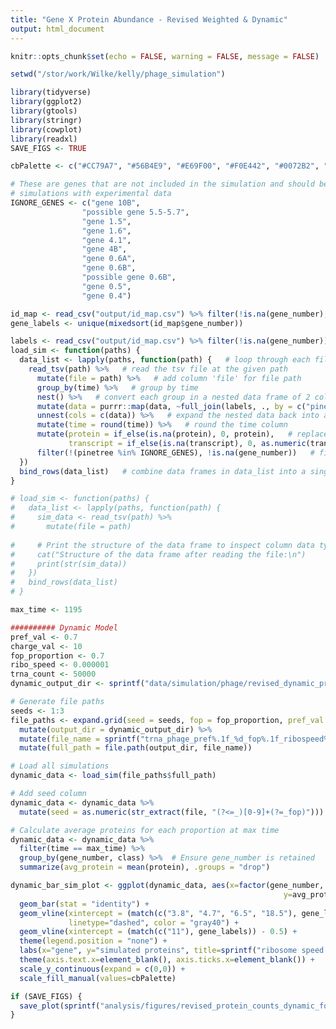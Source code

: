 ```yaml
---
title: "Gene X Protein Abundance - Revised Weighted & Dynamic"
output: html_document
---
```


```r
knitr::opts_chunk$set(echo = FALSE, warning = FALSE, message = FALSE)

setwd("/stor/work/Wilke/kelly/phage_simulation")

library(tidyverse)
library(ggplot2)
library(gtools)
library(stringr)
library(cowplot)
library(readxl)
SAVE_FIGS <- TRUE

cbPalette <- c("#CC79A7", "#56B4E9", "#E69F00", "#F0E442", "#0072B2", "#D55E00", "#009E73", "#999999")

# These are genes that are not included in the simulation and should be removed before comparing
# simulations with experimental data
IGNORE_GENES <- c("gene 10B",
                "possible gene 5.5-5.7",
                "gene 1.5",
                "gene 1.6",
                "gene 4.1",
                "gene 4B",
                "gene 0.6A",
                "gene 0.6B",
                "possible gene 0.6B",
                "gene 0.5",
                "gene 0.4")
```

```r
id_map <- read_csv("output/id_map.csv") %>% filter(!is.na(gene_number), !(pinetree %in% IGNORE_GENES))
gene_labels <- unique(mixedsort(id_map$gene_number))

labels <- read_csv("output/id_map.csv") %>% filter(!is.na(gene_number))
load_sim <- function(paths) {
  data_list <- lapply(paths, function(path) {   # loop through each file path in paths
    read_tsv(path) %>%   # read the tsv file at the given path
      mutate(file = path) %>%   # add column 'file' for file path
      group_by(time) %>%   # group by time
      nest() %>%   # convert each group in a nested data frame of 2 columns: time and data (all the rows for that time point)
      mutate(data = purrr::map(data, ~full_join(labels, ., by = c("pinetree" = "species")))) %>%   # join with the labels data frame
      unnest(cols = c(data)) %>%   # expand the nested data back into a flat data frame
      mutate(time = round(time)) %>%   # round the time column
      mutate(protein = if_else(is.na(protein), 0, protein),   # replace missing protein and transcript values with 0
             transcript = if_else(is.na(transcript), 0, as.numeric(transcript))) %>%
      filter(!(pinetree %in% IGNORE_GENES), !is.na(gene_number))   # filter out unwanted genes
  })
  bind_rows(data_list)   # combine data frames in data_list into a single data frame
}

# load_sim <- function(paths) {
#   data_list <- lapply(paths, function(path) {
#     sim_data <- read_tsv(path) %>%
#       mutate(file = path)
    
#     # Print the structure of the data frame to inspect column data types
#     cat("Structure of the data frame after reading the file:\n")
#     print(str(sim_data))
#   })
#   bind_rows(data_list)
# }
```

```r
max_time <- 1195

########## Dynamic Model
pref_val <- 0.7
charge_val <- 10
fop_proportion <- 0.7
ribo_speed <- 0.000001
trna_count <- 50000
dynamic_output_dir <- sprintf("data/simulation/phage/revised_dynamic_pref%.1f_charge%d", pref_val, charge_val)

# Generate file paths
seeds <- 1:3
file_paths <- expand.grid(seed = seeds, fop = fop_proportion, pref_val = pref_val, ribo_speed = ribo_speed, trna_count = trna_count) %>%
  mutate(output_dir = dynamic_output_dir) %>%
  mutate(file_name = sprintf("trna_phage_pref%.1f_%d_fop%.1f_ribospeed%.6f_trna%d.tsv", pref_val, seed, fop, ribo_speed, trna_count)) %>%
  mutate(full_path = file.path(output_dir, file_name))

# Load all simulations
dynamic_data <- load_sim(file_paths$full_path)

# Add seed column
dynamic_data <- dynamic_data %>%
  mutate(seed = as.numeric(str_extract(file, "(?<=_)[0-9]+(?=_fop)")))

# Calculate average proteins for each proportion at max time
dynamic_data <- dynamic_data %>%
  filter(time == max_time) %>%
  group_by(gene_number, class) %>%  # Ensure gene_number is retained
  summarize(avg_protein = mean(protein), .groups = "drop")

dynamic_bar_sim_plot <- ggplot(dynamic_data, aes(x=factor(gene_number, gene_labels), 
                                                             y=avg_protein, fill=factor(class))) +
  geom_bar(stat = "identity") +
  geom_vline(xintercept = (match(c("3.8", "4.7", "6.5", "18.5"), gene_labels)) - 0.5, 
             linetype="dashed", color = "gray40") +
  geom_vline(xintercept = (match(c("11"), gene_labels)) - 0.5) +
  theme(legend.position = "none") +
  labs(x="gene", y="simulated proteins", title=sprintf("ribosome speed = %.6f     trna count = %d     time = %d", ribo_speed, trna_count, max_time)) +
  theme(axis.text.x=element_blank(), axis.ticks.x=element_blank()) +
  scale_y_continuous(expand = c(0,0)) +
  scale_fill_manual(values=cbPalette)

if (SAVE_FIGS) {
  save_plot(sprintf("analysis/figures/revised_protein_counts_dynamic_fop%.1f_pref%.1f_charge%d_ribospeed%.6f_trna%d.pdf", fop_proportion, pref_val, charge_val, ribo_speed, trna_count), dynamic_bar_sim_plot, base_width = 8, base_height = 7)
}
```